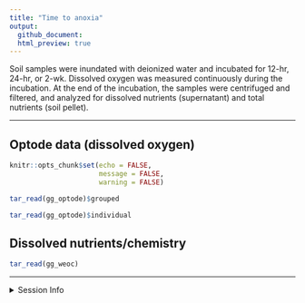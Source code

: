 ```yaml
---
title: "Time to anoxia"
output: 
  github_document:
  html_preview: true
---
```


Soil samples were inundated with deionized water and incubated for 12-hr, 24-hr, or 2-wk. Dissolved oxygen was measured continuously during the incubation. At the end of the incubation, the samples were centrifuged and filtered, and analyzed for dissolved nutrients (supernatant) and total nutrients (soil pellet).

---

## Optode data (dissolved oxygen)


```r
knitr::opts_chunk$set(echo = FALSE,
                      message = FALSE,
                      warning = FALSE)
```


```r
tar_read(gg_optode)$grouped
```

```r
tar_read(gg_optode)$individual
```


## Dissolved nutrients/chemistry
```r
tar_read(gg_weoc)
```




---

<details>
  <summary> Session Info </summary>

Date run: `r Sys.Date()`

```r
sessionInfo()
```

</details>